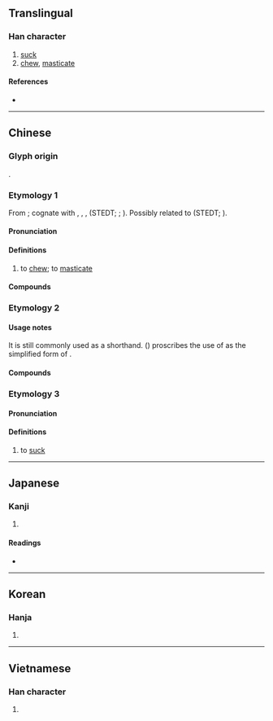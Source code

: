 {{also|嘴}}
{{character info}}
==Translingual==

===Han character===
{{Han char|rn=30|rad=口|as=05|sn=8|four=67010|canj=RBM|ids=⿰口且}}

# [[suck]]
# [[chew]], [[masticate]]

====References====
* {{Han ref|kx=0184.030|dkj=03476|dj=0403.030|hdz=10599.170|uh=5480|ud=21632|bh=A943|bd=43331}}

----

==Chinese==

===Glyph origin===
{{Han etym}}
{{Han compound|口|且|ls=psc|c1=s|c2=p|t1=speech}}.

===Etymology 1===
{{zh-forms}}
From {{inh|zh|sit-pro|*m-dz(j)a-k/n/t/s||to eat; food; to feed; rice}}; cognate with {{cog|bo|ཟ||to eat}}, {{cog|my|စား||to eat}}, {{cog|cdm||tr=jeʔ-sa|t=to eat}}, {{cog|sit-jap|ndza||to eat}} (STEDT; {{zh-ref|Schuessler, 2007}}; {{zh-ref|Zhang, Jacques and Lai, 2019}}). Possibly related to {{och-l|餐|to eat; meal}} (STEDT; {{zh-ref|Schuessler, 2007}}).

====Pronunciation====
{{zh-pron
|m=jǔ
|c=zeoi2
|h=pfs=
|md=
|mn=xm:chú/qz:chír/zz:chó͘
|mn-t=zu1
|w=
|mc=y
|oc=y
|cat=v
}}

====Definitions====
{{zh-hanzi}}

# to [[chew]]; to [[masticate]]

====Compounds====
{{zh-der|咀嚥|咀吸口|含英咀華|咀英嚼華|咀咒|咀嚼肌|咀嚼|涵咀|白口咀咒}}

===Etymology 2===
{{zh-see|嘴|sgssv}}

====Usage notes====
It is still commonly used as a shorthand. ''{{w|Xiandai Hanyu Guifan Cidian}}'' ({{w2|zh|pref=《|现代汉语规范词典|suf=》}}) proscribes the use of {{lang|zh|咀}} as the simplified form of {{l|zh|嘴}}.

====Compounds====
{{zh-der|喻咀|秦咀|尖沙咀}}

===Etymology 3===
{{rfv|zh}}
{{zh-forms|alt=𫪐,啹}}

====Pronunciation====
{{zh-pron
|m-s=ju2
|cat=v
}}

====Definitions====
{{zh-hanzi}}

# {{lb|zh|Sichuan}} to [[suck]]

----

==Japanese==

===Kanji===
{{ja-kanji|grade=|rs=口05}}

# {{rfdef|ja|sort=口05}}

====Readings====
* {{ja-readings|goon=ぞ|kanon=しょ|kanyoon=そ|kun=か-む}}

----

==Korean==

===Hanja===
{{ko-hanja|hangeul=저|rv=jeo|mr=chŏ}}

# {{rfdef|ko|sort=口05}}

----

==Vietnamese==

===Han character===
{{vi-readings|reading=trớ|rs=口05}}

# {{rfdef|vi}}